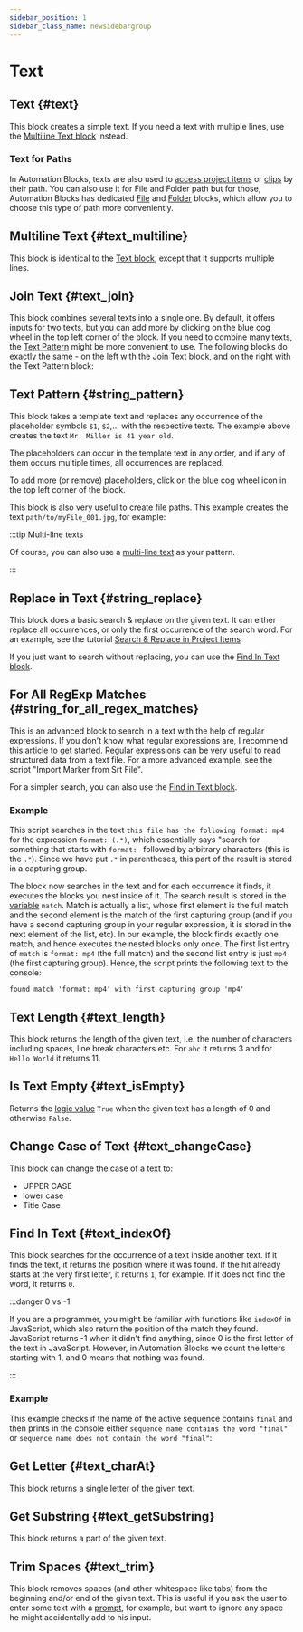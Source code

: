```yaml
---
sidebar_position: 1
sidebar_class_name: newsidebargroup
---
```



# Text

## Text {#text}

<RetinaImg src="/img/blockScreenshots/Text/text.png" alt="Block text"/>


This block creates a simple text. If you need a text with multiple lines, use the [Multiline Text block](text#text_multiline) instead.

### Text for Paths
In Automation Blocks, texts are also used to [access project items](prProjectItems#accessProjectItem) or [clips](prSequenceClips#accessSequenceClip) by their path. You can also use it for File and Folder path but for those, Automation Blocks has dedicated [File](files#block_extendscript_file) and [Folder](files#block_extendscript_folder) blocks, which allow you to choose this type of path more conveniently.


## Multiline Text {#text_multiline}

<RetinaImg src="/img/blockScreenshots/Text/text_multiline.png" alt="Block text_multiline"/>


This block is identical to the [Text block](text#text), except that it supports multiple lines.


## Join Text {#text_join}

<RetinaImg src="/img/blockScreenshots/Text/text_join.png" alt="Block text_join"/>


This block combines several texts into a single one.
By default, it offers inputs for two texts, but you can add more by clicking on the blue cog wheel in the top left corner of the block. If you need to combine many texts, the [Text Pattern](text#string_pattern) might be more convenient to use. The following blocks do exactly the same - on the left with the Join Text block, and on the right with the Text Pattern block:

<RetinaImg src="/img/blockOther/text_join_example.png" alt="Block text_join"/>




## Text Pattern {#string_pattern}

<RetinaImg src="/img/blockScreenshots/Text/string_pattern.png" alt="Block string_pattern"/>


This block takes a template text and replaces any occurrence of the placeholder symbols `$1`, `$2`,... with the respective texts. The example above creates the text `Mr. Miller is 41 year old`.

The placeholders can occur in the template text in any order, and if any of them occurs multiple times, all occurrences are replaced.

To add more (or remove) placeholders, click on the blue cog wheel icon in the top left corner of the block.

This block is also very useful to create file paths. This example creates the text `path/to/myFile_001.jpg`, for example:

<RetinaImg src="/img/blockOther/string_pattern_example_files.png" alt="Block example: creating file paths with pattern"/>



:::tip Multi-line texts

Of course, you can also use a [multi-line text](#text_multiline) as your pattern.

:::


## Replace in Text {#string_replace}

<RetinaImg src="/img/blockScreenshots/Text/string_replace.png" alt="Block string_replace"/>


This block does a basic search & replace on the given text. It can either replace all occurrences, or only the first occurrence of the search word. For an example, see the tutorial [Search & Replace in Project Items](../tutorials-pr/searchReplaceProjectItems#search--replace-in-texts)

If you just want to search without replacing, you can use the [Find In Text block](text#text_indexOf).

## For All RegExp Matches {#string_for_all_regex_matches}

<RetinaImg src="/img/blockScreenshots/Text/string_for_all_regex_matches.png" alt="Block string_for_all_regex_matches"/>


This is an advanced block to search in a text with the help of regular expressions. If you don't know what regular expressions are, I recommend [this article](https://www.codemag.com/article/0305041/Getting-Started-With-Regular-Expressions) to get started. Regular expressions can be very useful to read structured data from a text file. For a more advanced example, see the script "Import Marker from Srt File".

For a simpler search, you can also use the [Find in Text block](text#text_indexOf).

### Example 

<RetinaImg src="/img/blockOther/string_for_all_regex_matches_example.png" alt="RegEx example"/>


This script searches in the text `this file has the following format: mp4` for the expression `format: (.*)`, which essentially says "search for something that starts with `format: ` followed by arbitrary characters (this is the `.*`). Since we have put `.*` in parentheses, this part of the result is stored in a capturing group.

The block now searches in the text and for each occurrence it finds, it executes the blocks you nest inside of it. The search result is stored in the [variable](variables.mdx) `match`. Match is actually a list, whose first element is the full match and the second element is the match of the first capturing group (and if you have a second capturing group in your regular expression, it is stored in the next element of the list, etc).
In  our example, the block finds exactly one match, and hence executes the nested blocks only once. The first list entry of `match` is `format: mp4` (the full match) and the second list entry is just `mp4` (the first capturing group). Hence, the script prints the following text to the console:
```
found match 'format: mp4' with first capturing group 'mp4'
```




## Text Length {#text_length}

<RetinaImg src="/img/blockScreenshots/Text/text_length.png" alt="Block text_length"/>


This block returns the length of the given text, i.e. the number of characters including spaces, line break characters etc. For `abc` it returns 3 and for `Hello World` it returns 11. 


## Is Text Empty {#text_isEmpty}

<RetinaImg src="/img/blockScreenshots/Text/text_isEmpty.png" alt="Block text_isEmpty"/>


Returns the [logic value](logic) `True` when the given text has a length of 0 and otherwise `False`. 


## Change Case of Text {#text_changeCase}

<RetinaImg src="/img/blockScreenshots/Text/text_changeCase.png" alt="Block text_changeCase"/>


This block can change the case of a text to:
- UPPER CASE
- lower case
- Title Case


## Find In Text {#text_indexOf}

<RetinaImg src="/img/blockScreenshots/Text/text_indexOf.png" alt="Block text_indexOf"/>


This block searches for the occurrence of a text inside another text. If it finds the text, it returns the position where it was found. If the hit already starts at the very first letter, it returns `1`, for example. If it does not find the word, it returns `0`.

:::danger 0 vs -1

If you are a programmer, you might be familiar with functions like `indexOf` in JavaScript, which also return the position of the match they found. JavaScript returns -1 when it didn't find anything, since 0 is the first letter of the text in JavaScript. However, in Automation Blocks we count the letters starting with 1, and 0 means that nothing was found.

:::

### Example

This example checks if the name of the active sequence contains `final` and then prints in the console either `sequence name contains the word "final"` or `sequence name does not contain the word "final"`:

<RetinaImg src="/img/blockOther/text_indexOf_example.png" alt="Block text_indexOf"/>





## Get Letter {#text_charAt}

<RetinaImg src="/img/blockScreenshots/Text/text_charAt.png" alt="Block text_charAt"/>


This block returns a single letter of the given text.


## Get Substring {#text_getSubstring}

<RetinaImg src="/img/blockScreenshots/Text/text_getSubstring.png" alt="Block text_getSubstring"/>


This block returns a part of the given text.


## Trim Spaces {#text_trim}

<RetinaImg src="/img/blockScreenshots/Text/text_trim.png" alt="Block text_trim"/>


This block removes spaces (and other whitespace like tabs) from the beginning and/or end of the given text. This is useful if you ask the user to enter some text with a [prompt](userInterfaceAndComments#block_extendscript_prompt), for example, but want to ignore any space he might accidentally add to his input.
